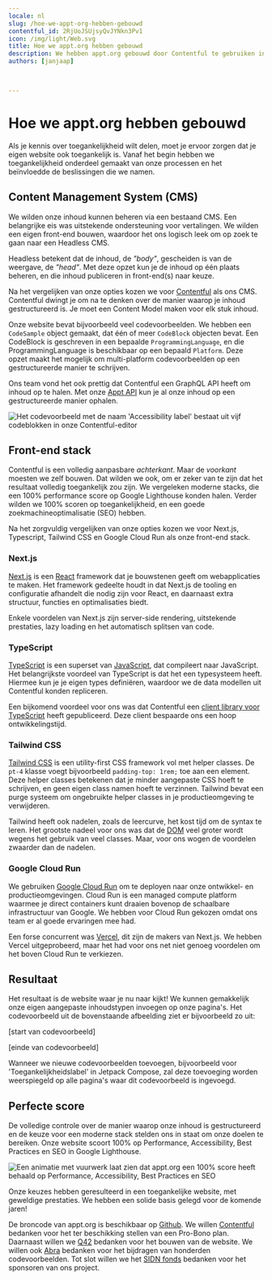 ```yaml
---
locale: nl
slug: /hoe-we-appt-org-hebben-gebouwd
contentful_id: 2RjUoJSUjsyQvJYNkn3Pv1
icon: /img/light/Web.svg
title: Hoe we appt.org hebben gebouwd
description: We hebben appt.org gebouwd door Contentful te gebruiken in combinatie met Next.js, Typescript, Tailwind CSS en Google Cloud Run.
authors: [janjaap]


	
---
```


# Hoe we appt.org hebben gebouwd

Als je kennis over toegankelijkheid wilt delen, moet je ervoor zorgen dat je eigen website ook toegankelijk is. Vanaf het begin hebben we toegankelijkheid onderdeel gemaakt van onze processen en het beïnvloedde de beslissingen die we namen.

## Content Management System (CMS)

We wilden onze inhoud kunnen beheren via een bestaand CMS. Een belangrijke eis was uitstekende ondersteuning voor vertalingen. We wilden een eigen front-end bouwen, waardoor het ons logisch leek om op zoek te gaan naar een Headless CMS.

Headless betekent dat de inhoud, de *"body"*, gescheiden is van de weergave, de *"head"*. Met deze opzet kun je de inhoud op één plaats beheren, en die inhoud publiceren in front-end(s) naar keuze.

Na het vergelijken van onze opties kozen we voor [Contentful](https://www.contentful.com/) als ons CMS. Contentful dwingt je om na te denken over de manier waarop je inhoud gestructureerd is. Je moet een Content Model maken voor elk stuk inhoud. 

Onze website bevat bijvoorbeeld veel codevoorbeelden. We hebben een `CodeSample` object gemaakt, dat één of meer `CodeBlock` objecten bevat. Een CodeBlock is geschreven in een bepaalde `ProgrammingLanguage`, en die ProgrammingLanguage is beschikbaar op een bepaald `Platform`. Deze opzet maakt het mogelijk om multi-platform codevoorbeelden op een gestructureerde manier te schrijven.

Ons team vond het ook prettig dat Contentful een GraphQL API heeft om inhoud op te halen. Met onze [Appt API](/nl/appt-api) kun je al onze inhoud op een gestructureerde manier ophalen.

<Image src="/img/light/Screenshot 2023-01-26 at 15.55.29.png" alt="Het codevoorbeeld met de naam 'Accessibility label' bestaat uit vijf codeblokken in onze Contentful-editor"/>

## Front-end stack

Contentful is een volledig aanpasbare *achterkant*. Maar de *voorkant* moesten we zelf bouwen. Dat wilden we ook, om er zeker van te zijn dat het resultaat volledig toegankelijk zou zijn. We vergeleken moderne stacks, die een 100% performance score op Google Lighthouse konden halen. Verder wilden we 100% scoren op toegankelijkheid, en een goede zoekmachineoptimalisatie (SEO) hebben. 

Na het zorgvuldig vergelijken van onze opties kozen we voor Next.js, Typescript, Tailwind CSS en Google Cloud Run als onze front-end stack.

### Next.js

[Next.js](https://nextjs.org/) is een [React](https://reactjs.org/) framework dat je bouwstenen geeft om webapplicaties te maken. Het framework gedeelte houdt in dat Next.js de tooling en configuratie afhandelt die nodig zijn voor React, en daarnaast extra structuur, functies en optimalisaties biedt.

Enkele voordelen van Next.js zijn server-side rendering, uitstekende prestaties, lazy loading en het automatisch splitsen van code.

### TypeScript

[TypeScript](https://www.typescriptlang.org/) is een superset van [JavaScript](https://developer.mozilla.org/en-US/docs/Web/JavaScript), dat compileert naar JavaScript. Het belangrijkste voordeel van TypeScript is dat het een typesysteem heeft. Hiermee kun je je eigen types definiëren, waardoor we de data modellen uit Contentful konden repliceren.

Een bijkomend voordeel voor ons was dat Contentful een [client library voor TypeScript](https://github.com/contentful/contentful.js) heeft gepubliceerd. Deze client bespaarde ons een hoop ontwikkelingstijd.

### Tailwind CSS

[Tailwind CSS](https://tailwindcss.com/) is een utility-first CSS framework vol met helper classes. De `pt-4` klasse voegt bijvoorbeeld `padding-top: 1rem;` toe aan een element. Deze helper classes betekenen dat je minder aangepaste CSS hoeft te schrijven, en geen eigen class namen hoeft te verzinnen. Tailwind bevat een purge systeem om ongebruikte helper classes in je productieomgeving te verwijderen.

Tailwind heeft ook nadelen, zoals de leercurve, het kost tijd om de syntax te leren. Het grootste nadeel voor ons was dat de [DOM](https://developer.mozilla.org/en-US/docs/Web/API/Document_Object_Model/Introduction) veel groter wordt wegens het gebruik van veel classes. Maar, voor ons wogen de voordelen zwaarder dan de nadelen.

### Google Cloud Run

We gebruiken [Google Cloud Run](https://cloud.google.com/run) om te deployen naar onze ontwikkel- en productieomgevingen. Cloud Run is een managed compute platform waarmee je direct containers kunt draaien bovenop de schaalbare infrastructuur van Google. We hebben voor Cloud Run gekozen omdat ons team er al goede ervaringen mee had.

Een forse concurrent was [Vercel](https://vercel.com/solutions/nextjs), dit zijn de makers van Next.js. We hebben Vercel uitgeprobeerd, maar het had voor ons net niet genoeg voordelen om het boven Cloud Run te verkiezen.

## Resultaat

Het resultaat is de website waar je nu naar kijkt! We kunnen gemakkelijk onze eigen aangepaste inhoudstypen invoegen op onze pagina's. Het codevoorbeeld uit de bovenstaande afbeelding ziet er bijvoorbeeld zo uit:

[start van codevoorbeeld]

<CodeSample id="accessibility-label" locale="nl"/>

[einde van codevoorbeeld]

Wanneer we nieuwe codevoorbeelden toevoegen, bijvoorbeeld voor 'Toegankelijkheidslabel' in Jetpack Compose, zal deze toevoeging worden weerspiegeld op alle pagina's waar dit codevoorbeeld is ingevoegd.

## Perfecte score

De volledige controle over de manier waarop onze inhoud is gestructureerd en de keuze voor een moderne stack stelden ons in staat om onze doelen te bereiken. Onze website scoort 100% op Performance, Accessibility, Best Practices en SEO in Google Lighthouse.

<Image src="/img/light/Screenshot 2023-01-27 at 12.23.40.png" alt="Een animatie met vuurwerk laat zien dat appt.org een 100% score heeft behaald op Performance, Accessibility, Best Practices en SEO"/>

Onze keuzes hebben geresulteerd in een toegankelijke website, met geweldige prestaties. We hebben een solide basis gelegd voor de komende jaren!

De broncode van appt.org is beschikbaar op [Github](https://github.com/appt-org/appt-org). We willen [Contentful](https://www.contentful.com/) bedanken voor het ter beschikking stellen van een Pro-Bono plan. Daarnaast willen we [Q42](https://www.q42.nl/) bedanken voor het bouwen van de website. We willen ook [Abra](https://abra.nl/) bedanken voor het bijdragen van honderden codevoorbeelden. Tot slot willen we het [SIDN fonds](https://www.sidnfonds.nl/) bedanken voor het sponsoren van ons project.